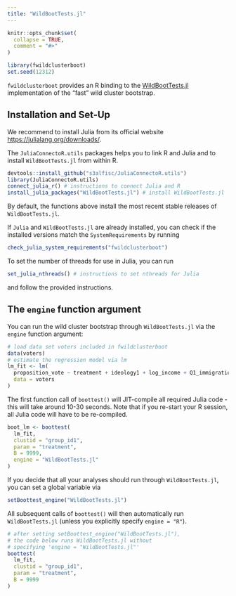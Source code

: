 ```yaml
---
title: "WildBootTests.jl"
---
```


```r
knitr::opts_chunk$set(
  collapse = TRUE,
  comment = "#>"
)
```

```r
library(fwildclusterboot)
set.seed(12312)
```


`fwildclusterboot` provides an R binding to the [WildBootTests.jl](https://github.com/droodman/WildBootTests.jl) implementation of the "fast" wild cluster bootstrap. 

## Installation and Set-Up

We recommend to install Julia from its official website [https://julialang.org/downloads/](https://julialang.org/downloads/).

The `JuliaConnectoR.utils` packages helps you to link R and Julia and to install `WildBootTests.jl` from within R. 
  
```r
devtools::install_github("s3alfisc/JuliaConnectoR.utils")
library(JuliaConnectoR.utils)
connect_julia_r() # instructions to connect Julia and R
install_julia_packages("WildBootTests.jl") # install WildBootTests.jl
```

By default, the functions above install the most recent stable releases of `WildBootTests.jl`.

If `Julia` and `WildBootTests.jl` are already installed, you can check if the installed versions match the `SystemRequirements` by running 

```r
check_julia_system_requirements("fwildclusterboot")
```

To set the number of threads for use in Julia, you can run 

```r
set_julia_nthreads() # instructions to set nthreads for Julia
```

and follow the provided instructions. 

## The `engine` function argument

You can run the wild cluster bootstrap through `WildBootTests.jl` via the `engine` function argument: 

```r
# load data set voters included in fwildclusterboot
data(voters)
# estimate the regression model via lm
lm_fit <- lm(
  proposition_vote ~ treatment + ideology1 + log_income + Q1_immigration ,
  data = voters
)
```

The first function call of `boottest()` will JIT-compile all required Julia code - this will take around 10-30 seconds. Note that if you re-start your R session, all Julia code will have to be re-compiled.

```r
boot_lm <- boottest(
  lm_fit,
  clustid = "group_id1",
  param = "treatment",
  B = 9999,
  engine = "WildBootTests.jl"
)
```

If you decide that all your analyses should run through `WildBootTests.jl`, you can set a global variable via 

```r
setBoottest_engine("WildBootTests.jl")
```

All subsequent calls of `boottest()` will then automatically run `WildBootTests.jl` (unless you explicitly specify `engine = "R"`).

```r
# after setting setBoottest_engine("WildBootTests.jl"), 
# the code below runs WildBootTests.jl without
# specifying 'engine = "WildBootTests.jl"'
boottest(
  lm_fit, 
  clustid = "group_id1", 
  param = "treatment",
  B = 9999
)
```




